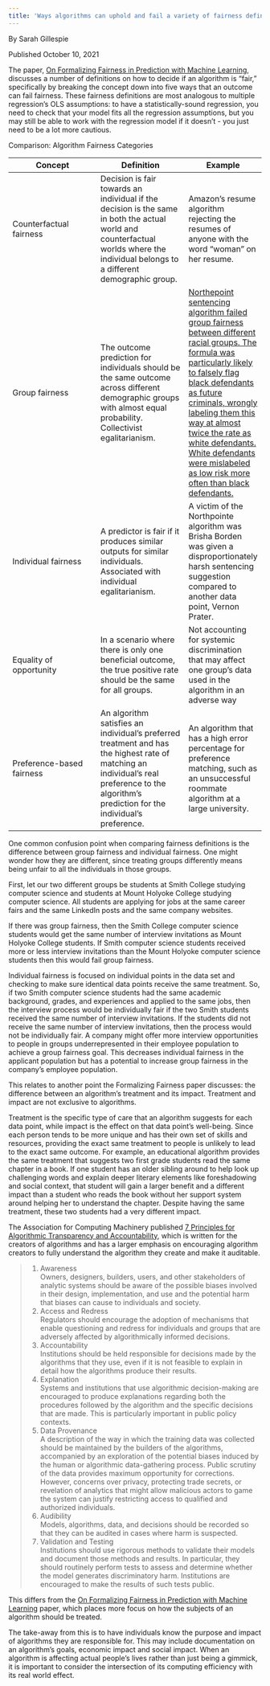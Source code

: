 ```yaml
---
title: 'Ways algorithms can uphold and fail a variety of fairness definitions'
---
```

By Sarah Gillespie
 
Published October 10, 2021

The paper, [On Formalizing Fairness in Prediction with Machine Learning](https://www.fatml.org/media/documents/formalizing_fairness_in_prediction_with_ml.pdf), discusses a number of definitions on how to decide if an algorithm is “fair,” specifically by breaking the concept down into five ways that an outcome can fail fairness. These fairness definitions are most analogous to multiple regression’s OLS assumptions: to have a statistically-sound regression, you need to check that your model fits all the regression assumptions, but you may still be able to work with the regression model if it doesn’t - you just need to be a lot more cautious.

Comparison: Algorithm Fairness Categories

| Concept      | Definition | Example |
| ----------- | ----------- |---------|
| Counterfactual fairness      | Decision is fair towards an individual if the decision is the same in both the actual world and counterfactual worlds where the individual belongs to a different demographic group.       |  Amazon’s resume algorithm rejecting the resumes of anyone with the word “woman” on her resume.       |
| Group fairness   | The outcome prediction for individuals should be the same outcome across different demographic groups with almost equal probability. Collectivist egalitarianism.        |  [Northepoint sentencing algorithm failed group fairness between different racial groups. The formula was particularly likely to falsely flag black defendants as future criminals, wrongly labeling them this way at almost twice the rate as white defendants. White defendants were mislabeled as low risk more often than black defendants.](https://www.propublica.org/article/machine-bias-risk-assessments-in-criminal-sentencing)       |
| Individual fairness      | A predictor is fair if it produces similar outputs for similar individuals. Associated with individual egalitarianism. | A victim of the Northpointe algorithm was Brisha Borden was given a disproportionately harsh sentencing suggestion compared to another data point, Vernon Prater. |
| Equality of opportunity      | In a scenario where there is only one beneficial outcome, the true positive rate should be the same for all groups. | Not accounting for systemic discrimination that may affect one group’s data used in the algorithm in an adverse way |
| Preference-based fairness      | An algorithm satisfies an individual’s preferred treatment and has the highest rate of matching an individual's real preference to the algorithm’s prediction for the individual’s preference. | An algorithm that has a high error percentage for preference matching, such as an unsuccessful roommate algorithm at a large university. |

One common confusion point when comparing fairness definitions is the difference between group fairness and individual fairness. One might wonder how they are different, since treating groups differently means being unfair to all the individuals in those groups.

First, let our two different groups be students at Smith College studying computer science and students at Mount Holyoke College studying computer science. All students are applying for jobs at the same career fairs and the same LinkedIn posts and the same company websites.

If there was group fairness, then the Smith College computer science students would get the same number of interview invitations as Mount Holyoke College students. If Smith computer science students received more or less interview invitations than the Mount Holyoke computer science students then this would fail group fairness.

Individual fairness is focused on individual points in the data set and checking to make sure identical data points receive the same treatment. So, if two Smith computer science students had the same academic background, grades, and experiences and applied to the same jobs, then the interview process would be individually fair if the two Smith students received the same number of interview invitations. If the students did not receive the same number of interview invitations, then the process would not be individually fair. A company might offer more interview opportunities to people in groups underrepresented in their employee population to achieve a group fairness goal. This decreases individual fairness in the applicant population but has a potential to increase group fairness in the company’s employee population. 


This relates to another point the Formalizing Fairness paper discusses: the difference between an algorithm’s treatment and its impact. Treatment and impact are not exclusive to algorithms.

Treatment is the specific type of care that an algorithm suggests for each data point, while impact is the effect on that data point’s well-being. Since each person tends to be more unique and has their own set of skills and resources, providing the exact same treatment to people is unlikely to lead to the exact same outcome. For example, an educational algorithm provides the same treatment that suggests two first grade students read the same chapter in a book. If one student has an older sibling around to help look up challenging words and explain deeper literary elements like foreshadowing and social context, that student will gain a larger benefit and a different impact than a student who reads the book without her support system around helping her to understand the chapter. Despite having the same treatment, these two students had a very different impact.


The Association for Computing Machinery published [7 Principles for Algorithmic Transparency and Accountability](https://techpolicy.acm.org/2017/01/new-statement-on-algorithmic-transparency-and-accountability-by-acm-u-s-public-policy-council/), which is written for the creators of algorithms and has a larger emphasis on encouraging algorithm creators to fully understand the algorithm they create and make it auditable. 

> 1. Awareness<br>
Owners, designers, builders, users, and other stakeholders of analytic systems should be aware of the possible biases involved in their design, implementation, and use and the potential harm that biases can cause to individuals and society.<br>
2. Access and Redress<br>
Regulators should encourage the adoption of mechanisms that enable questioning and redress for individuals and groups that are adversely affected by algorithmically informed decisions.<br>
3. Accountability<br>
Institutions should be held responsible for decisions made by the algorithms that they use, even if it is not feasible to explain in detail how the algorithms produce their results.<br>
4. Explanation<br>
Systems and institutions that use algorithmic decision-making are encouraged to produce explanations regarding both the procedures followed by the algorithm and the specific decisions that are made. This is particularly important in public policy contexts.<br>
5. Data Provenance<br>
A description of the way in which the training data was collected should be maintained by the builders of the algorithms, accompanied by an exploration of the potential biases induced by the human or algorithmic data-gathering process. Public scrutiny of the data provides maximum opportunity for corrections. However, concerns over privacy, protecting trade secrets, or revelation of analytics that might allow malicious actors to game the system can justify restricting access to qualified and authorized individuals.<br>
6. Audibility<br>
Models, algorithms, data, and decisions should be recorded so that they can be audited in cases where harm is suspected.<br>
7. Validation and Testing<br>
Institutions should use rigorous methods to validate their models and document those methods and results. In particular, they should routinely perform tests to assess and determine whether the model generates discriminatory harm. Institutions are encouraged to make the results of such tests public.<br>


This differs from the [On Formalizing Fairness in Prediction with Machine Learning](https://www.fatml.org/media/documents/formalizing_fairness_in_prediction_with_ml.pdf) paper, which places more focus on how the subjects of an algorithm should be treated.

The take-away from this is to have individuals know the purpose and impact of algorithms they are responsible for. This may include documentation on an algorithm’s goals, economic impact and social impact. When an algorithm is affecting actual people’s lives rather than just being a gimmick, it is important to consider the intersection of its computing efficiency with its real world effect.
